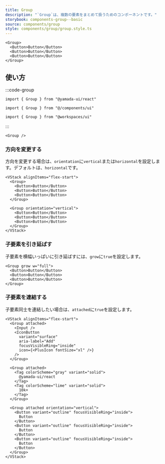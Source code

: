 ```yaml
---
title: Group
description: "`Group`は、複数の要素をまとめて扱うためのコンポーネントです。"
storybook: components-group--basic
source: components/group
style: components/group/group.style.ts
---
```


```tsx preview
<Group>
  <Button>Button</Button>
  <Button>Button</Button>
  <Button>Button</Button>
</Group>
```

## 使い方

:::code-group

```tsx [package]
import { Group } from "@yamada-ui/react"
```

```tsx [alias]
import { Group } from "@/components/ui"
```

```tsx [monorepo]
import { Group } from "@workspaces/ui"
```

:::

```tsx
<Group />
```

### 方向を変更する

方向を変更する場合は、`orientation`に`vertical`または`horizontal`を設定します。デフォルトは、`horizontal`です。

```tsx preview
<VStack alignItems="flex-start">
  <Group>
    <Button>Button</Button>
    <Button>Button</Button>
    <Button>Button</Button>
  </Group>

  <Group orientation="vertical">
    <Button>Button</Button>
    <Button>Button</Button>
    <Button>Button</Button>
  </Group>
</VStack>
```

### 子要素を引き延ばす

子要素を横幅いっぱいに引き延ばすには、`grow`に`true`を設定します。

```tsx preview
<Group grow w="full">
  <Button>Button</Button>
  <Button>Button</Button>
  <Button>Button</Button>
</Group>
```

### 子要素を連結する

子要素同士を連結したい場合は、`attached`に`true`を設定します。

```tsx preview
<VStack alignItems="flex-start">
  <Group attached>
    <Input />
    <IconButton
      variant="surface"
      aria-label="Add"
      focusVisibleRing="inside"
      icon={<PlusIcon fontSize="xl" />}
    />
  </Group>

  <Group attached>
    <Tag colorScheme="gray" variant="solid">
      @yamada-ui/react
    </Tag>
    <Tag colorScheme="lime" variant="solid">
      10k+
    </Tag>
  </Group>

  <Group attached orientation="vertical">
    <Button variant="outline" focusVisibleRing="inside">
      Button
    </Button>
    <Button variant="outline" focusVisibleRing="inside">
      Button
    </Button>
    <Button variant="outline" focusVisibleRing="inside">
      Button
    </Button>
  </Group>
</VStack>
```
